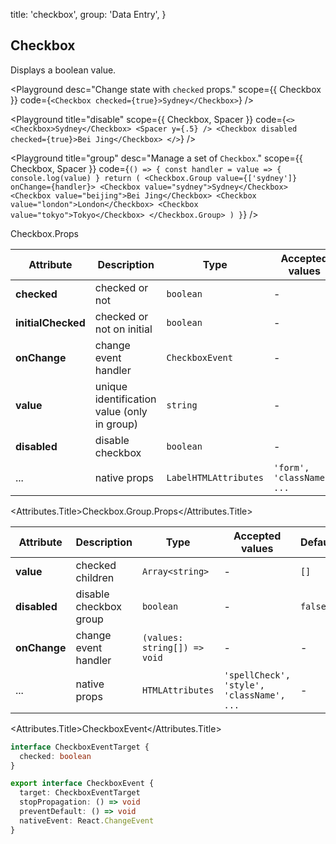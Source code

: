 
  title: 'checkbox',
  group: 'Data Entry',
}

## Checkbox

Displays a boolean value.


<Playground
  desc="Change state with `checked` props."
  scope={{ Checkbox }}
  code={`
  <Checkbox checked={true}>Sydney</Checkbox>
`} />

<Playground
  title="disable"
  scope={{ Checkbox, Spacer }}
  code={`
<>
  <Checkbox>Sydney</Checkbox>
  <Spacer y={.5} />
  <Checkbox disabled checked={true}>Bei Jing</Checkbox>
</>
`} />

<Playground
  title="group"
  desc="Manage a set of `Checkbox`."
  scope={{ Checkbox, Spacer }}
  code={`
() => {
  const handler = value => {
    console.log(value)
  }
  return (
    <Checkbox.Group value={['sydney']} onChange={handler}>
      <Checkbox value="sydney">Sydney</Checkbox>
      <Checkbox value="beijing">Bei Jing</Checkbox>
      <Checkbox value="london">London</Checkbox>
      <Checkbox value="tokyo">Tokyo</Checkbox>
    </Checkbox.Group>
  )
}
`} />

<Attributes edit="/pages/docs/components/checkbox.mdx">
<Attributes.Title>Checkbox.Props</Attributes.Title>

| Attribute | Description | Type | Accepted values | Default
| ---------- | ---------- | ---- |  -------------- | ------ |
| **checked** | checked or not | `boolean` | - | - |
| **initialChecked** | checked or not on initial | `boolean` | - | `false` |
| **onChange** | change event handler | `CheckboxEvent` | - | - |
| **value** | unique identification value (only in group) | `string` | - | - |
| **disabled** | disable checkbox | `boolean` | - | `false` |
| ... | native props | `LabelHTMLAttributes` | `'form', 'className', ...` | - |

<Attributes.Title>Checkbox.Group.Props</Attributes.Title>

| Attribute | Description | Type | Accepted values | Default
| ---------- | ---------- | ---- |  -------------- | ------ |
| **value** | checked children | `Array<string>` | - | `[]` |
| **disabled** | disable checkbox group | `boolean` | - | `false` |
| **onChange** | change event handler | `(values: string[]) => void` | - | - |
| ... | native props | `HTMLAttributes` | `'spellCheck', 'style', 'className', ...` | - |

<Attributes.Title>CheckboxEvent</Attributes.Title>

```ts
interface CheckboxEventTarget {
  checked: boolean
}

export interface CheckboxEvent {
  target: CheckboxEventTarget
  stopPropagation: () => void
  preventDefault: () => void
  nativeEvent: React.ChangeEvent
}
```

</Attributes>

